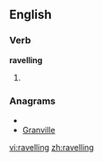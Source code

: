 ==English==

===Verb===
'''ravelling'''

# {{present participle of|[[ravel]]}}

===Anagrams===
* {{alphagram|aegillnrv}}
* [[Granville#English|Granville]]

[[vi:ravelling]]
[[zh:ravelling]]